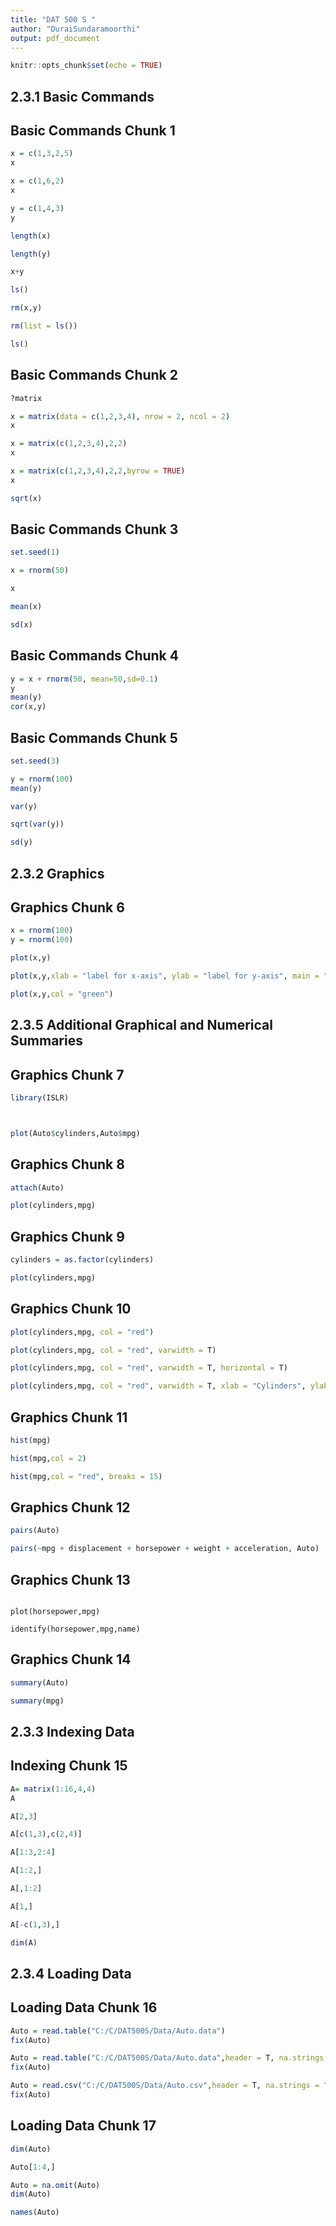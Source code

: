 ```yaml
---
title: "DAT 500 S "
author: "DuraiSundaramoorthi"
output: pdf_document
---
```


```r
knitr::opts_chunk$set(echo = TRUE)
```

## 2.3.1 Basic Commands
## Basic Commands Chunk 1

```r
x = c(1,3,2,5)
x

x = c(1,6,2)
x

y = c(1,4,3)
y

length(x)

length(y)

x+y

ls()

rm(x,y)

rm(list = ls())

ls()
```


## Basic Commands Chunk 2

```r

?matrix

x = matrix(data = c(1,2,3,4), nrow = 2, ncol = 2)
x

x = matrix(c(1,2,3,4),2,2)
x

x = matrix(c(1,2,3,4),2,2,byrow = TRUE)
x

sqrt(x)
```


## Basic Commands Chunk 3

```r

set.seed(1)

x = rnorm(50)

x

mean(x)

sd(x)
```


## Basic Commands Chunk 4

```r
y = x + rnorm(50, mean=50,sd=0.1)
y
mean(y)
cor(x,y)

```

## Basic Commands Chunk 5

```r

set.seed(3)

y = rnorm(100)
mean(y)

var(y)

sqrt(var(y))

sd(y)

```

## 2.3.2 Graphics
## Graphics Chunk 6

```r
x = rnorm(100)
y = rnorm(100)

plot(x,y)

plot(x,y,xlab = "label for x-axis", ylab = "label for y-axis", main = "Plot of x vs y")

plot(x,y,col = "green")

```

## 2.3.5 Additional Graphical and Numerical Summaries
## Graphics Chunk 7
```r
library(ISLR)



plot(Auto$cylinders,Auto$mpg)
```

## Graphics Chunk 8
```r
attach(Auto)

plot(cylinders,mpg)

```

## Graphics Chunk 9
```r
cylinders = as.factor(cylinders)

plot(cylinders,mpg)
```


## Graphics Chunk 10
```r

plot(cylinders,mpg, col = "red")

plot(cylinders,mpg, col = "red", varwidth = T)

plot(cylinders,mpg, col = "red", varwidth = T, horizontal = T)

plot(cylinders,mpg, col = "red", varwidth = T, xlab = "Cylinders", ylab = "MPG")
```

## Graphics Chunk 11
```r

hist(mpg)

hist(mpg,col = 2)

hist(mpg,col = "red", breaks = 15)
```

## Graphics Chunk 12
```r

pairs(Auto)

pairs(~mpg + displacement + horsepower + weight + acceleration, Auto)

```

## Graphics Chunk 13
```

plot(horsepower,mpg)

identify(horsepower,mpg,name)
```

## Graphics Chunk 14
```r

summary(Auto)

summary(mpg)
```

## 2.3.3 Indexing Data
## Indexing Chunk 15

```r
 
A= matrix(1:16,4,4)
A

A[2,3]

A[c(1,3),c(2,4)]

A[1:3,2:4]

A[1:2,]

A[,1:2]

A[1,]

A[-c(1,3),]

dim(A)

```

## 2.3.4 Loading Data
## Loading Data Chunk 16

```r

Auto = read.table("C:/C/DAT500S/Data/Auto.data")
fix(Auto)

Auto = read.table("C:/C/DAT500S/Data/Auto.data",header = T, na.strings = "?")
fix(Auto)

Auto = read.csv("C:/C/DAT500S/Data/Auto.csv",header = T, na.strings = "?")
fix(Auto)

```


## Loading Data Chunk 17

```r
dim(Auto)

Auto[1:4,]

Auto = na.omit(Auto)
dim(Auto)

names(Auto)
```


